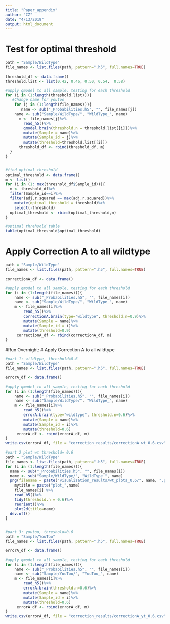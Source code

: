 ```yaml
---
title: "Paper_appendix"
author: "CZ"
date: "4/13/2019"
output: html_document
---
```


# Test for optimal threshold
```r
path = "Sample/WildType"
file_names <- list.files(path, pattern=".h5", full.names=TRUE)

threshold_df <- data.frame()
threshold.list <- list(0.42, 0.46, 0.50, 0.54,  0.58)

#apply qmodel to all sample, testing for each threshold
for (i in (1:length(threshold.list))){ 
   #Change name for youtoo
    for (j in (1:length(file_names))){
       name <- sub("_Probabilities.h5", "", file_names[j])
    name <- sub("Sample/WildType/", "WildType_", name) 
      m <- file_names[j]%>%
        read_h5()%>%
        qmodel.brain(threshold.n = threshold.list[[i]])%>%
        mutate(Sample = name)%>% 
        mutate(Sample_id = j)%>%
        mutate(threshold=threshold.list[[i]])
      threshold_df <- rbind(threshold_df, m) 
  }
}


#find optimal threshold
optimal_threshold <- data.frame()
m <- list()
for (i in (1: max(threshold_df$Sample_id))){
  m <- threshold_df%>%
  filter(Sample_id==i)%>%
  filter(adj.r.squared == max(adj.r.squared))%>%
    mutate(optimal_threshold = threshold)%>%
    select(-threshold)
  optimal_threshold <- rbind(optimal_threshold,m)
}

#optimal threhsold table
table(optimal_threshold$optimal_threshold)

```

# Apply Correction A to all wildtype
```r
path = "Sample/WildType"
file_names <- list.files(path, pattern=".h5", full.names=TRUE)

correctionA_df <- data.frame()

#apply qmodel to all sample, testing for each threshold
for (i in (1:length(file_names))){
    name <- sub("_Probabilities.h5", "", file_names[i])
    name <- sub("Sample/WildType/", "WildType_", name) 
    m <- file_names[i]%>%
        read_h5()%>%
        correctionA.brain(type="wildtype", threshold.n=0.9)%>%
        mutate(Sample = name)%>% 
        mutate(Sample_id = i)%>%
        mutate(threshold=0.9)
     correctionA_df <- rbind(correctionA_df, m) 
}
```


#Run Overnight:
# Apply Correction A to all wildtype
```r
#part 1: wildtype, threshold=0.6
path = "Sample/WildType"
file_names <- list.files(path, pattern=".h5", full.names=TRUE)

errorA_df <- data.frame()

#apply qmodel to all sample, testing for each threshold
for (i in (1:length(file_names))){
    name <- sub("_Probabilities.h5", "", file_names[i])
    name <- sub("Sample/WildType/", "WildType_", name) 
    m <- file_names[i]%>%
        read_h5()%>%
        errorA.brain(type="wildtype", threshold.n=0.6)%>%
        mutate(Sample = name)%>% 
        mutate(Sample_id = i)%>%
        mutate(threshold=0.6)
     errorA_df <- rbind(errorA_df, m) 
}
write.csv(errorA_df, file = "correction_results/correctionA_wt_0.6.csv")

#part 2 plot wt threshold= 0.6
path = "Sample/WildType"
file_names <- list.files(path, pattern=".h5", full.names=TRUE)
for (i in (1:length(file_names))){
  name <- sub("_Probabilities.h5", "", file_names[i])
  name <- sub("Sample/WildType/", "WildType_", name)
  png(filename = paste("visualization_results/wt_plots_0.6/", name, ".png", sep= ""))
    mytitle = paste("plot_",name)
    file_names[i] %>%
    read_h5()%>%
    tidy(threshold.n = 0.6)%>%
    reorient()%>%
    plot2d(title=name)
  dev.off()
}


#part 3: youtoo, threshold=0.6
path = "Sample/YouToo"
file_names <- list.files(path, pattern=".h5", full.names=TRUE)

errorA_df <- data.frame()

#apply qmodel to all sample, testing for each threshold
for (i in (1:length(file_names))){
    name <- sub("_Probabilities.h5", "", file_names[i])
    name <- sub("Sample/YouToo/", "YouToo_", name) 
    m <- file_names[i]%>%
        read_h5()%>%
        errorA.brain(threshold.n=0.6)%>%
        mutate(Sample = name)%>% 
        mutate(Sample_id = i)%>%
        mutate(threshold=0.6)
     errorA_df <- rbind(errorA_df, m) 
}
write.csv(errorA_df, file = "correction_results/correctionA_yt_0.6.csv")

```
